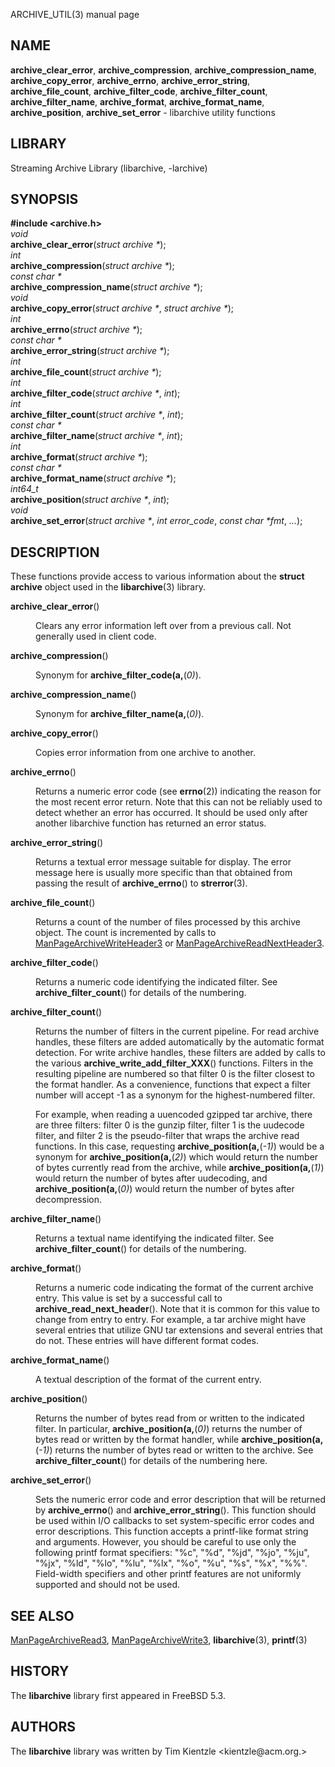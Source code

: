 ARCHIVE_UTIL(3) manual page 
== NAME == 
'''archive_clear_error''', 
'''archive_compression''', 
'''archive_compression_name''', 
'''archive_copy_error''', 
'''archive_errno''', 
'''archive_error_string''', 
'''archive_file_count''', 
'''archive_filter_code''', 
'''archive_filter_count''', 
'''archive_filter_name''', 
'''archive_format''', 
'''archive_format_name''', 
'''archive_position''', 
'''archive_set_error''' 
- libarchive utility functions 
== LIBRARY == 
Streaming Archive Library (libarchive, -larchive) 
== SYNOPSIS == 
'''<nowiki>#include <archive.h></nowiki>''' 
<br> 
''void'' 
<br> 
'''archive_clear_error'''(''struct archive *''); 
<br> 
''int'' 
<br> 
'''archive_compression'''(''struct archive *''); 
<br> 
''const char *'' 
<br> 
'''archive_compression_name'''(''struct archive *''); 
<br> 
''void'' 
<br> 
'''archive_copy_error'''(''struct archive *'', ''struct archive *''); 
<br> 
''int'' 
<br> 
'''archive_errno'''(''struct archive *''); 
<br> 
''const char *'' 
<br> 
'''archive_error_string'''(''struct archive *''); 
<br> 
''int'' 
<br> 
'''archive_file_count'''(''struct archive *''); 
<br> 
''int'' 
<br> 
'''archive_filter_code'''(''struct archive *'', ''int''); 
<br> 
''int'' 
<br> 
'''archive_filter_count'''(''struct archive *'', ''int''); 
<br> 
''const char *'' 
<br> 
'''archive_filter_name'''(''struct archive *'', ''int''); 
<br> 
''int'' 
<br> 
'''archive_format'''(''struct archive *''); 
<br> 
''const char *'' 
<br> 
'''archive_format_name'''(''struct archive *''); 
<br> 
''int64_t'' 
<br> 
'''archive_position'''(''struct archive *'', ''int''); 
<br> 
''void'' 
<br> 
'''archive_set_error'''(''struct archive *'', ''int error_code'', ''const char *fmt'', ''...''); 
== DESCRIPTION == 
These functions provide access to various information about the 
'''struct archive''' 
object used in the 
'''libarchive'''(3) 
library. 
<dl> 
<dt>'''archive_clear_error'''()</dt><dd> 
Clears any error information left over from a previous call. 
Not generally used in client code. 
</dd><dt>'''archive_compression'''()</dt><dd> 
Synonym for 
'''archive_filter_code(a,'''(''0)''). 
</dd><dt>'''archive_compression_name'''()</dt><dd> 
Synonym for 
'''archive_filter_name(a,'''(''0)''). 
</dd><dt>'''archive_copy_error'''()</dt><dd> 
Copies error information from one archive to another. 
</dd><dt>'''archive_errno'''()</dt><dd> 
Returns a numeric error code (see 
'''errno'''(2)) 
indicating the reason for the most recent error return. 
Note that this can not be reliably used to detect whether an 
error has occurred. 
It should be used only after another libarchive function 
has returned an error status. 
</dd><dt>'''archive_error_string'''()</dt><dd> 
Returns a textual error message suitable for display. 
The error message here is usually more specific than that 
obtained from passing the result of 
'''archive_errno'''() 
to 
'''strerror'''(3). 
</dd><dt>'''archive_file_count'''()</dt><dd> 
Returns a count of the number of files processed by this archive object. 
The count is incremented by calls to 
[[ManPageArchiveWriteHeader3]] 
or 
[[ManPageArchiveReadNextHeader3]]. 
</dd><dt>'''archive_filter_code'''()</dt><dd> 
Returns a numeric code identifying the indicated filter. 
See 
'''archive_filter_count'''() 
for details of the numbering. 
</dd><dt>'''archive_filter_count'''()</dt><dd> 
Returns the number of filters in the current pipeline. 
For read archive handles, these filters are added automatically 
by the automatic format detection. 
For write archive handles, these filters are added by calls to the various 
'''archive_write_add_filter_XXX'''() 
functions. 
Filters in the resulting pipeline are numbered so that filter 0 
is the filter closest to the format handler. 
As a convenience, functions that expect a filter number will 
accept -1 as a synonym for the highest-numbered filter. 

For example, when reading a uuencoded gzipped tar archive, there 
are three filters: 
filter 0 is the gunzip filter, 
filter 1 is the uudecode filter, 
and filter 2 is the pseudo-filter that wraps the archive read functions. 
In this case, requesting 
'''archive_position(a,'''(''-1)'') 
would be a synonym for 
'''archive_position(a,'''(''2)'') 
which would return the number of bytes currently read from the archive, while 
'''archive_position(a,'''(''1)'') 
would return the number of bytes after uudecoding, and 
'''archive_position(a,'''(''0)'') 
would return the number of bytes after decompression. 
</dd><dt>'''archive_filter_name'''()</dt><dd> 
Returns a textual name identifying the indicated filter. 
See 
'''archive_filter_count'''() 
for details of the numbering. 
</dd><dt>'''archive_format'''()</dt><dd> 
Returns a numeric code indicating the format of the current 
archive entry. 
This value is set by a successful call to 
'''archive_read_next_header'''(). 
Note that it is common for this value to change from 
entry to entry. 
For example, a tar archive might have several entries that 
utilize GNU tar extensions and several entries that do not. 
These entries will have different format codes. 
</dd><dt>'''archive_format_name'''()</dt><dd> 
A textual description of the format of the current entry. 
</dd><dt>'''archive_position'''()</dt><dd> 
Returns the number of bytes read from or written to the indicated filter. 
In particular, 
'''archive_position(a,'''(''0)'') 
returns the number of bytes read or written by the format handler, while 
'''archive_position(a,'''(''-1)'') 
returns the number of bytes read or written to the archive. 
See 
'''archive_filter_count'''() 
for details of the numbering here. 
</dd><dt>'''archive_set_error'''()</dt><dd> 
Sets the numeric error code and error description that will be returned 
by 
'''archive_errno'''() 
and 
'''archive_error_string'''(). 
This function should be used within I/O callbacks to set system-specific 
error codes and error descriptions. 
This function accepts a printf-like format string and arguments. 
However, you should be careful to use only the following printf 
format specifiers: 
"%c", 
"%d", 
"%jd", 
"%jo", 
"%ju", 
"%jx", 
"%ld", 
"%lo", 
"%lu", 
"%lx", 
"%o", 
"%u", 
"%s", 
"%x", 
"%%". 
Field-width specifiers and other printf features are 
not uniformly supported and should not be used. 
</dd></dl> 
== SEE ALSO == 
[[ManPageArchiveRead3]], 
[[ManPageArchiveWrite3]], 
'''libarchive'''(3), 
'''printf'''(3) 
== HISTORY == 
The 
'''libarchive''' 
library first appeared in 
FreeBSD 5.3. 
== AUTHORS == 
The 
'''libarchive''' 
library was written by 
Tim Kientzle  &lt;kientzle@acm.org.&gt; 
